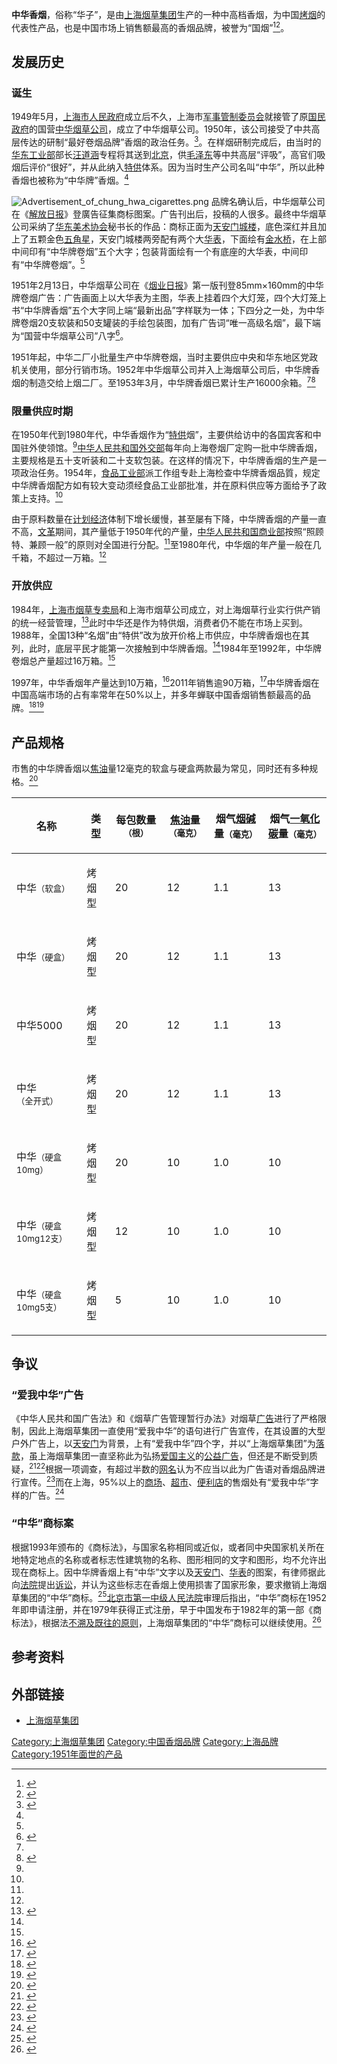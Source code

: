{{NoteTA
|T=zh-hans:中华香烟; zh-tw:中華香菸; zh-hk:中華香煙;
|1=zh-hans:烟; zh-tw:菸; zh-hk:煙;
}}
{{Infobox Beverage
| name = 中华香烟
| image = 
| logo = [[file:中华牌香烟.jpeg|file:中华牌香烟.jpeg]]
| type = [[香烟|香烟]]
| manufacturer = [[上海烟草集团|上海烟草集团]][[上海卷烟厂|上海卷烟厂]]
| origin = {{PRC}}[[上海市|上海市]]
| introduced = 1951年
| colour = 红色、金色
| flavour = 
| variants = 
| related =
| website = 
|}}
'''中华香烟'''，俗称“华子”，是由[[上海烟草集团|上海烟草集团]]生产的一种中高档香烟，为中国[[烤烟|烤烟]]的代表性产品，也是中国市场上销售额最高的香烟品牌，被誉为“国烟”<ref name="新浪">{{Cite web |url=http://finance.sina.com.cn/roll/20090624/16016393754.shtml |title=中华香烟简介_滚动新闻_新浪财经_新浪网 |work=新浪网 |accessdate=2012-09-08 |archive-date=2018-09-29 |archive-url=https://web.archive.org/web/20180929010235/http://finance.sina.com.cn/roll/20090624/16016393754.shtml |dead-url=no }}</ref><ref name="广西新闻网">{{Cite web | url = http://food.gxnews.com.cn/staticpages/20090911/newgx4aa9f987-2277161.shtml | title = 细品中华烟 | work = 广西新闻网 | date =  | accessdate = 2012-09-06 | archive-url = https://web.archive.org/web/20120605180503/http://food.gxnews.com.cn/staticpages/20090911/newgx4aa9f987-2277161.shtml | archive-date = 2012-06-05 | dead-url = yes }}</ref>。

==发展历史==
===诞生===
1949年5月，[[上海市人民政府|上海市人民政府]]成立后不久，上海市[[军事管制委员会|军事管制委员会]]就接管了原[[国民政府|国民政府]]的国营[[中华烟草公司|中华烟草公司]]，成立了中华烟草公司。1950年，该公司接受了中共高层传达的研制“最好卷烟品牌”香烟的政治任务。<ref>{{Cite web| url =http://www.1stbm.com/html/infor/20096/2009619171340875.shtml| title =中华香烟中国烟草品牌的神话| work =第1品牌网| date =| accessdate =2012-09-06| deadurl =yes| archiveurl =https://web.archive.org/web/20120319140025/http://www.1stbm.com/Html/infor/20096/2009619171340875.shtml| archivedate =2012-03-19}}</ref>。在样烟研制完成后，由当时的[[华东工业部|华东工业部]]部长[[汪道涵|汪道涵]]专程将其送到[[北京|北京]]，供[[毛泽东|毛泽东]]等中共高层“评吸”，高官们吸烟后评价“很好”，并从此纳入[[特供|特供]]体系。因为当时生产公司名叫“中华”，所以此种香烟也被称为“中华牌”香烟。<ref name="新浪"/>

[[File:Advertisement_of_chung_hwa_cigarettes.png|thumb]]
品牌名确认后，中华烟草公司在《[[解放日报|解放日报]]》登廣告征集商标图案。广告刊出后，投稿的人很多。最终中华烟草公司采纳了[[华东美术协会|华东美术协会]]秘书长的作品：商标正面为[[天安门城楼|天安门城楼]]，底色深红并且加上了五颗金色[[五角星|五角星]]，天安门城楼两旁配有两个大[[华表|华表]]，下面绘有[[金水桥|金水桥]]，在上部中间印有“中华牌卷烟”五个大字；包装背面绘有一个有底座的大华表，中间印有“中华牌卷烟”。<ref name="新浪"/>

1951年2月13日，中华烟草公司在《[[烟业日报|烟业日报]]》第一版刊登85mm×160mm的中华牌卷烟广告：广告画面上以大华表为主图，华表上挂着四个大灯笼，四个大灯笼上书“中华牌香烟”五个大字同上端“最新出品”字样联为一体；下四分之一处，为中华牌卷烟20支软装和50支罐装的手绘包装图，加有广告词“唯一高级名烟”，最下端为“国营中华烟草公司”八字<ref>{{Cite web | url = http://www.tobaccoinfo.com.cn/ycwh/yymt/2011/12/78892_2.shtml | title = 中华牌卷烟的历史及其烟标的演变 | work = 中国烟草科教网 | date =  | accessdate = 2012-09-06 | archive-date = 2018-09-29 | archive-url = https://web.archive.org/web/20180929005949/http://www.tobaccoinfo.com.cn/ycwh/yymt/2011/12/78892_2.shtml | dead-url = no }}</ref>。

1951年起，中华二厂小批量生产中华牌卷烟，当时主要供应中央和华东地区党政机关使用，部分行销市场。1952年中华烟草公司并入上海烟草公司后，中华牌香烟的制造交给上烟二厂。至1953年3月，中华牌香烟已累计生产16000余箱。<ref name="新浪"/><ref name="地方志">{{Cite web | url =http://www.shtong.gov.cn/newsite/node2/node2245/node68143/node68151/node68224/node68235/userobject1ai65761.htmll  | title =第三节　产品选介| publisher = 上海市地方志办公室 | date = | accessdate = 2012-09-06 }}</ref>

===限量供应时期===
在1950年代到1980年代，中华香烟作为“[[特供|特供]]烟”，主要供给访中的各国宾客和中国驻外使领馆。<ref name="新浪"/>[[中华人民共和国外交部|中华人民共和国外交部]]每年向上海卷烟厂定购一批中华牌香烟，主要规格是五十支听装和二十支软包装。在这样的情况下，中华牌香烟的生产是一项政治任务。1954年，[[中华人民共和国食品工业部|食品工业部]]派工作组专赴上海检查中华牌香烟品質，规定中华牌香烟配方如有较大变动须经食品工业部批准，并在原料供应等方面给予了政策上支持。<ref name="广西新闻网"/>

由于原料数量在[[计划经济|计划经济]]体制下增长缓慢，甚至屡有下降，中华牌香烟的产量一直不高，[[文革|文革]]期间，其产量低于1950年代的产量，[[中华人民共和国商业部|中华人民共和国商业部]]按照“照顾特、兼顾一般”的原则对全国进行分配。<ref name="新浪"/>至1980年代，中华烟的年产量一般在几千箱，不超过一万箱。<ref name="广西新闻网"/>

===开放供应===
1984年，[[上海市烟草专卖局|上海市烟草专卖局]]和上海市烟草公司成立，对上海烟草行业实行供产销的统一经营管理，<ref>{{Cite web | url =http://www.shtong.gov.cn/newsite/node2/node2245/node68143/node68147/index.html | title =大事记 | publisher =上海市地方志办公室 | date = | accessdate =2012-09-08 | archive-date =2015-09-26 | archive-url =https://web.archive.org/web/20150926020940/http://www.shtong.gov.cn/Newsite/node2/node2245/node68143/node68147/index.html | dead-url =no }}</ref>此时中华还是作为特供烟，消费者仍不能在市场上买到。1988年，全国13种“名烟”由“特供”改为放开价格上市供应，中华牌香烟也在其列，此时，底层平民才能第一次接触到中华牌香烟。<ref name="新浪"/>1984年至1992年，中华牌卷烟总产量超过16万箱。<ref name="地方志"/>

1997年，中华香烟年产量达到10万箱，<ref>{{Cite web | url =http://www.etmoc.com/firm/BrandShow.asp?companyid=55 | title =中华 | publisher =中国烟草市场 | date = | accessdate =2012-09-08 | archive-date =2011-09-15 | archive-url =https://web.archive.org/web/20110915082241/http://www.etmoc.com/Firm/BrandShow.asp?companyid=55 | dead-url =no }}</ref>2011年销售逾90万箱，<ref>{{Cite web | url =http://www.echinatobacco.com/zhongguoyancao/2012-01/01/content_305349.htm | title =中华”：“百万千亿”再出征 | publisher =中国烟草 | date = | accessdate =2012-09-08 | archive-url =https://web.archive.org/web/20121212224847/http://echinatobacco.com/zhongguoyancao/2012-01/01/content_305349.htm | archive-date =2012-12-12 | dead-url =yes }}</ref>中华牌香烟在中国高端市场的占有率常年在50%以上，并多年蝉联中国香烟销售额最高的品牌。<ref>{{Cite web | url =http://www.tobaccochina.com/news/analysis/wu/20093/200931871257_350290.shtml | title =2008年商业销售额十大卷烟品牌的市场分析 | publisher =烟草在线 | date = | accessdate =2012-09-08 | archive-date =2014-12-05 | archive-url =https://web.archive.org/web/20141205014235/http://www.tobaccochina.com/news/analysis/wu/20093/200931871257_350290.shtml | dead-url =no }}</ref><ref>{{Cite web | url =http://news.yanyue.cn/?viewnews-3724 | title =2011年1至10月烟草重点品牌分析 | publisher =烟悦网 | date = | accessdate =2012-09-08 | archive-url =https://web.archive.org/web/20120118035505/http://news.yanyue.cn/?viewnews-3724 | archive-date =2012-01-18 | dead-url =yes }}</ref>

==产品规格==
市售的中华牌香烟以[[焦油|焦油]]量12毫克的软盒与硬盒两款最为常见，同时还有多种规格。<ref>{{Cite web| url =http://www.sh-tobacco.com.cn/wps/portal/shyc/product_center/brand_unfurl/judge?categoryId=46&categoryType=infoCategory| title =产品系列| publisher =上海烟草集团有限责任公司| date =| accessdate =2012-09-06| deadurl =yes| archiveurl =https://web.archive.org/web/20120820011215/http://www.sh-tobacco.com.cn/wps/portal/shyc/product_center/brand_unfurl/judge?categoryId=46&categoryType=infoCategory| archivedate =2012-08-20}}</ref>
{| class="wikitable"
|-
! 名称 !! 类型 !! 每包数量<small>（根）</small> !! [[焦油|焦油]]量<small>（毫克）</small> !! 烟气[[烟碱|烟碱]]量<small>（毫克）</small> !! 烟气[[一氧化碳|一氧化碳]]量<small>（毫克）</small>
|-
| 中华<small>（软盒）</small> || 烤烟型 || 20 || 12 || 1.1 || 13
|-
| 中华<small>（硬盒）</small> || 烤烟型 || 20 || 12 || 1.1 || 13
|-
| 中华5000 || 烤烟型 || 20 || 12 || 1.1 || 13
|-
| 中华<small>（全开式）</small>|| 烤烟型 || 20 || 12 || 1.1 || 13
|-
| 中华<small>（硬盒10mg）</small>|| 烤烟型 || 20 || 10 || 1.0 || 10
|-
| 中华<small>（硬盒10mg12支）</small>|| 烤烟型 || 12 || 10 || 1.0 || 10
|-
| 中华<small>（硬盒10mg5支）</small>|| 烤烟型 || 5 || 10 || 1.0 || 10
|}

==争议==
===“爱我中华”广告===
《中华人民共和国广告法》和《烟草广告管理暂行办法》对烟草[[广告|广告]]进行了严格限制，因此上海烟草集团一直使用“爱我中华”的语句进行广告宣传，在其设置的大型户外广告上，以[[天安门|天安门]]为背景，上有“爱我中华”四个字，并以“上海烟草集团”为[[落款|落款]]，虽上海烟草集团一直坚称此为弘扬[[爱国主义|爱国主义]]的[[公益广告|公益广告]]，但还是不断受到质疑，<ref>{{Cite web | url =http://news.xinhuanet.com/newscenter/2009-01/18/content_10675892_1.htm | title =上海人大代表质疑："爱我中华"怎能成变相烟草广告 | publisher =新华网 | date = | accessdate =2012-09-05 | archive-date =2016-03-04 | archive-url =https://web.archive.org/web/20160304120719/http://news.xinhuanet.com/newscenter/2009-01/18/content_10675892_1.htm | dead-url =no }}</ref><ref>{{Cite web| url =http://news.hainan.net/newshtml08/2009w2r10/483687f0.htm| title =烟草广告横行海南 政府如何加大监管力度？(图)| publisher =海南在线| date =| accessdate =2012-09-05| deadurl =yes| archiveurl =https://web.archive.org/web/20090618051535/http://news.hainan.net/newshtml08/2009w2r10/483687f0.htm| archivedate =2009-06-18}}</ref>根据一项调查，有超过半数的[[网名|网名]]认为不应当以此为广告语对香烟品牌进行宣传。<ref>{{Cite web | url =http://medicine.people.com.cn/GB/135395/18044566.html | title =六成网民认为“爱我中华”不适合为烟草广告语 | publisher =人民网 | date = | accessdate =2012-09-05 | archive-url =https://web.archive.org/web/20121031034831/http://medicine.people.com.cn/GB/135395/18044566.html | archive-date =2012-10-31 | dead-url =yes }}</ref>而在上海，95%以上的[[商场|商场]]、[[超市|超市]]、[[便利店|便利店]]的售烟处有“爱我中华”字样的广告。<ref>{{Cite web | url =http://news.qq.com/a/20101230/001301.htm | title =“爱我中华”烟草广告遭批 市民称损国家形象 | publisher =腾讯新闻 | date = | accessdate =2012-09-05 | archive-date =2016-03-05 | archive-url =https://web.archive.org/web/20160305231344/http://news.qq.com/a/20101230/001301.htm | dead-url =no }}</ref>

===“中华”商标案===
根据1993年颁布的《商标法》，与国家名称相同或近似，或者同中央国家机关所在地特定地点的名称或者标志性建筑物的名称、图形相同的文字和图形，均不允许出现在商标上。因中华牌香烟上有“中华”文字以及[[天安门|天安门]]、[[华表|华表]]的图案，有律师据此向[[法院|法院]]提出[[诉讼|诉讼]]，并认为这些标志在香烟上使用损害了国家形象，要求撤销上海烟草集团的“中华”商标。<ref>{{Cite web | url =http://society.people.com.cn/GB/15953660.html | title =律师告商评委要求除名中华烟 诉其影响国家形象 | publisher =人民网 | date = | accessdate =2012-09-05 | archive-date =2018-09-30 | archive-url =https://web.archive.org/web/20180930065429/http://society.people.com.cn/GB/15953660.html | dead-url =yes }}</ref>[[北京市第一中级人民法院|北京市第一中级人民法院]]审理后指出，“中华”商标在1952年即申请注册，并在1979年获得正式注册，早于中国发布于1982年的第一部《商标法》，根据法[[不溯及既往原則|不溯及既往的原则]]，上海烟草集团的“中华”商标可以继续使用。<ref>{{Cite web | url =http://news.xinhuanet.com/fortune/2011-11/26/c_111195083.htm | title =律师起诉要求撤销“中华”香烟商标被驳回 | publisher =新华网 | date = | accessdate =2012-09-05 | archive-date =2016-03-04 | archive-url =https://web.archive.org/web/20160304193605/http://news.xinhuanet.com/fortune/2011-11/26/c_111195083.htm | dead-url =no }}</ref>

==参考资料==
{{reflist|2}}

==外部链接==
* [https://web.archive.org/web/20121123092539/http://www.sh-tobacco.com.cn/wps/portal/shyc/main 上海烟草集团]

[[Category:上海烟草集团|Category:上海烟草集团]]
[[Category:中国香烟品牌|Category:中国香烟品牌]]
[[Category:上海品牌|Category:上海品牌]]
[[Category:1951年面世的产品|Category:1951年面世的产品]]